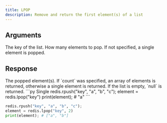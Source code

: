 ```yaml
---
title: LPOP
description: Remove and return the first element(s) of a list
---
```


## Arguments

<ParamField body="key" type="str" required>
  The key of the list.
</ParamField>

<ParamField body="count" type="integer">
  How many elements to pop. If not specified, a single element is popped.
</ParamField>

## Response

<ResponseField type="TValue | TValue[] | null" required>
  The popped element(s). If `count` was specified, an array of elements is
  returned, otherwise a single element is returned. If the list is empty, `null`
  is returned.
</ResponseField>

<RequestExample>
```py Single 
redis.rpush("key", "a", "b", "c"); 
element = redis.lpop("key")
print(element); # "a"
 ```


```py Multiple 
redis.rpush("key", "a", "b", "c"); 
element = redis.lpop("key", 2)
print(element); # ["a", "b"]
 ```
</RequestExample>
